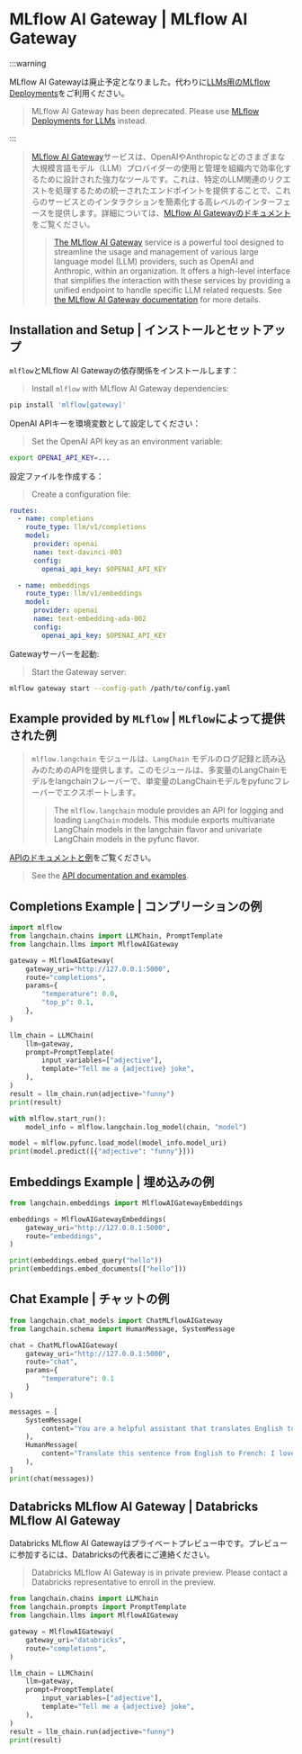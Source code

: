 # MLflow AI Gateway | MLflow AI Gateway

:::warning

MLflow AI Gatewayは廃止予定となりました。代わりに[LLMs用のMLflow Deployments](./mlflow)をご利用ください。

> MLflow AI Gateway has been deprecated. Please use [MLflow Deployments for LLMs](./mlflow) instead.

:::

> [MLflow AI Gateway](https://www.mlflow.org/docs/latest/gateway/index)サービスは、OpenAIやAnthropicなどのさまざまな大規模言語モデル（LLM）プロバイダーの使用と管理を組織内で効率化するために設計された強力なツールです。これは、特定のLLM関連のリクエストを処理するための統一されたエンドポイントを提供することで、これらのサービスとのインタラクションを簡素化する高レベルのインターフェースを提供します。詳細については、[MLflow AI Gatewayのドキュメント](https://mlflow.org/docs/latest/gateway/index)をご覧ください。
>
> > [The MLflow AI Gateway](https://www.mlflow.org/docs/latest/gateway/index) service is a powerful tool designed to streamline the usage and management of various large
> > language model (LLM) providers, such as OpenAI and Anthropic, within an organization. It offers a high-level interface
> > that simplifies the interaction with these services by providing a unified endpoint to handle specific LLM related requests.
> > See [the MLflow AI Gateway documentation](https://mlflow.org/docs/latest/gateway/index) for more details.

## Installation and Setup | インストールとセットアップ

`mlflow`とMLflow AI Gatewayの依存関係をインストールします：

> Install `mlflow` with MLflow AI Gateway dependencies:

```sh
pip install 'mlflow[gateway]'
```

OpenAI APIキーを環境変数として設定してください：

> Set the OpenAI API key as an environment variable:

```sh
export OPENAI_API_KEY=...
```

設定ファイルを作成する：

> Create a configuration file:

```yaml
routes:
  - name: completions
    route_type: llm/v1/completions
    model:
      provider: openai
      name: text-davinci-003
      config:
        openai_api_key: $OPENAI_API_KEY

  - name: embeddings
    route_type: llm/v1/embeddings
    model:
      provider: openai
      name: text-embedding-ada-002
      config:
        openai_api_key: $OPENAI_API_KEY
```

Gatewayサーバーを起動:

> Start the Gateway server:

```sh
mlflow gateway start --config-path /path/to/config.yaml
```

## Example provided by `MLflow` | `MLflow`によって提供された例

> `mlflow.langchain` モジュールは、`LangChain` モデルのログ記録と読み込みのためのAPIを提供します。このモジュールは、多変量のLangChainモデルをlangchainフレーバーで、単変量のLangChainモデルをpyfuncフレーバーでエクスポートします。
>
> > The `mlflow.langchain` module provides an API for logging and loading `LangChain` models.
> > This module exports multivariate LangChain models in the langchain flavor and univariate LangChain
> > models in the pyfunc flavor.

[APIのドキュメントと例](https://www.mlflow.org/docs/latest/python_api/mlflow.langchain)をご覧ください。

> See the [API documentation and examples](https://www.mlflow.org/docs/latest/python_api/mlflow.langchain).

## Completions Example | コンプリーションの例

```python
import mlflow
from langchain.chains import LLMChain, PromptTemplate
from langchain.llms import MlflowAIGateway

gateway = MlflowAIGateway(
    gateway_uri="http://127.0.0.1:5000",
    route="completions",
    params={
        "temperature": 0.0,
        "top_p": 0.1,
    },
)

llm_chain = LLMChain(
    llm=gateway,
    prompt=PromptTemplate(
        input_variables=["adjective"],
        template="Tell me a {adjective} joke",
    ),
)
result = llm_chain.run(adjective="funny")
print(result)

with mlflow.start_run():
    model_info = mlflow.langchain.log_model(chain, "model")

model = mlflow.pyfunc.load_model(model_info.model_uri)
print(model.predict([{"adjective": "funny"}]))
```

## Embeddings Example | 埋め込みの例

```python
from langchain.embeddings import MlflowAIGatewayEmbeddings

embeddings = MlflowAIGatewayEmbeddings(
    gateway_uri="http://127.0.0.1:5000",
    route="embeddings",
)

print(embeddings.embed_query("hello"))
print(embeddings.embed_documents(["hello"]))
```

## Chat Example | チャットの例

```python
from langchain.chat_models import ChatMLflowAIGateway
from langchain.schema import HumanMessage, SystemMessage

chat = ChatMLflowAIGateway(
    gateway_uri="http://127.0.0.1:5000",
    route="chat",
    params={
        "temperature": 0.1
    }
)

messages = [
    SystemMessage(
        content="You are a helpful assistant that translates English to French."
    ),
    HumanMessage(
        content="Translate this sentence from English to French: I love programming."
    ),
]
print(chat(messages))
```

## Databricks MLflow AI Gateway | Databricks MLflow AI Gateway

Databricks MLflow AI Gatewayはプライベートプレビュー中です。プレビューに参加するには、Databricksの代表者にご連絡ください。

> Databricks MLflow AI Gateway is in private preview.
> Please contact a Databricks representative to enroll in the preview.

```python
from langchain.chains import LLMChain
from langchain.prompts import PromptTemplate
from langchain.llms import MlflowAIGateway

gateway = MlflowAIGateway(
    gateway_uri="databricks",
    route="completions",
)

llm_chain = LLMChain(
    llm=gateway,
    prompt=PromptTemplate(
        input_variables=["adjective"],
        template="Tell me a {adjective} joke",
    ),
)
result = llm_chain.run(adjective="funny")
print(result)
```
